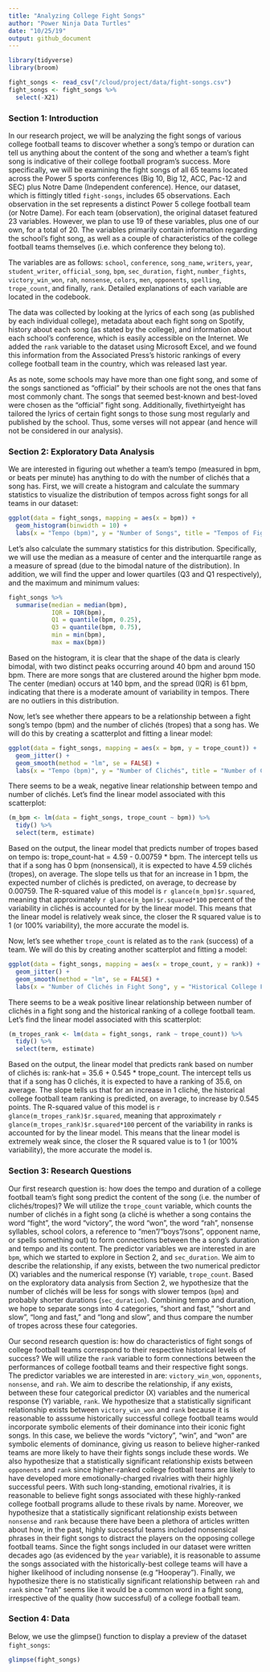 ```yaml
---
title: "Analyzing College Fight Songs"
author: "Power Ninja Data Turtles"
date: "10/25/19"
output: github_document
---
```


```r
library(tidyverse)
library(broom)

fight_songs <- read_csv("/cloud/project/data/fight-songs.csv")
fight_songs <- fight_songs %>%
  select(-X21)
```

### Section 1: Introduction

In our research project, we will be analyzing the fight songs of various college football teams to discover whether a song's tempo or duration can tell us anything about the content of the song and whether a team's fight song is indicative of their college football program's success. More specifically, we will be examining the fight songs of all 65 teams located across the Power 5 sports conferences (Big 10, Big 12, ACC, Pac-12 and SEC) plus Notre Dame (Independent conference). Hence, our dataset, which is fittingly titled `fight-songs`, includes 65 observations. Each observation in the set represents a distinct Power 5 college football team (or Notre Dame). For each team (observation), the original dataset featured 23 variables. However, we plan to use 19 of these variables, plus one of our own, for a total of 20. The variables primarily contain information regarding the school’s fight song, as well as a couple of characteristics of the college football teams themselves (i.e. which conference they belong to).
  
The variables are as follows: `school`, `conference`, `song_name`, `writers`, `year`, `student_writer`, `official_song`, `bpm`, `sec_duration`, `fight`, `number_fights`, `victory_win_won`, `rah`, `nonsense`, `colors`, `men`, `opponents`, `spelling`, `trope_count`, and finally, `rank`. Detailed explanations of each variable are located in the codebook.
  
The data was collected by looking at the lyrics of each song (as published by each individual college), metadata about each fight song on Spotify, history about each song (as stated by the college), and information about each school’s conference, which is easily accessible on the Internet. We added the `rank` variable to the dataset using Microsoft Excel, and we found this information from the Associated Press’s historic rankings of every college football team in the country, which was released last year.

As as note, some schools may have more than one fight song, and some of the songs sanctioned as "official" by their schools are not the ones that fans most commonly chant. The songs that seemed best-known and best-loved were chosen as the "official" fight song. Additionally, fivethirtyeight has tailored the lyrics of certain fight songs to those sung most regularly and published by the school. Thus, some verses will not appear (and hence will not be considered in our analysis).
  
### Section 2: Exploratory Data Analysis

We are interested in figuring out whether a team's tempo (measured in bpm, or beats per minute) has anything to do with the number of clichés that a song has. First, we will create a histogram and calculate the summary statistics to visualize the distribution of tempos across fight songs for all teams in our dataset:

```r
ggplot(data = fight_songs, mapping = aes(x = bpm)) + 
  geom_histogram(binwidth = 10) + 
  labs(x = "Tempo (bpm)", y = "Number of Songs", title = "Tempos of Fight Songs of College Football Teams")
```

Let's also calculate the summary statistics for this distribution. Specifically, we will use the median as a measure of center and the interquartile range as a measure of spread (due to the bimodal nature of the distribution). In addition, we will find the upper and lower quartiles (Q3 and Q1 respectively), and the maximum and minimum values:

```r
fight_songs %>%
  summarise(median = median(bpm), 
            IQR = IQR(bpm), 
            Q1 = quantile(bpm, 0.25), 
            Q3 = quantile(bpm, 0.75), 
            min = min(bpm), 
            max = max(bpm))
```

Based on the histogram, it is clear that the shape of the data is clearly bimodal, with two distinct peaks occurring around 40 bpm and around 150 bpm. There are more songs that are clustered around the higher bpm mode. The center (median) occurs at 140 bpm, and the spread (IQR) is 61 bpm, indicating that there is a moderate amount of variability in tempos. There are no outliers in this distribution.

Now, let's see whether there appears to be a relationship between a fight song's tempo (bpm) and the number of clichés (tropes) that a song has. We will do this by creating a scatterplot and fitting a linear model:

```r
ggplot(data = fight_songs, mapping = aes(x = bpm, y = trope_count)) +
  geom_jitter() +
  geom_smooth(method = "lm", se = FALSE) +
  labs(x = "Tempo (bpm)", y = "Number of Clichés", title = "Number of Clichés vs. Tempo")
```

There seems to be a weak, negative linear relationship between tempo and number of clichés. Let's find the linear model associated with this scatterplot:

```r
(m_bpm <- lm(data = fight_songs, trope_count ~ bpm)) %>%
  tidy() %>%
  select(term, estimate)
```

Based on the output, the linear model that predicts number of tropes based on tempo is: trope_count-hat = 4.59 - 0.00759 * bpm. The intercept tells us that if a song has 0 bpm (nonsensical), it is expected to have 4.59 clichés (tropes), on average. The slope tells us that for an increase in 1 bpm, the expected number of clichés is predicted, on average, to decrease by 0.00759. The R-squared value of this model is `r glance(m_bpm)$r.squared`, meaning that approximately `r glance(m_bpm)$r.squared*100` percent of the variability in clichés is accounted for by the linear model. This means that the linear model is relatively weak since, the closer the R squared value is to 1 (or 100% variability), the more accurate the model is.

Now, let's see whether `trope_count` is related as to the `rank` (success) of a team. We will do this by creating another scatterplot and fitting a model:

```r
ggplot(data = fight_songs, mapping = aes(x = trope_count, y = rank)) +
  geom_jitter() +
  geom_smooth(method = "lm", se = FALSE) +
  labs(x = "Number of Clichés in Fight Song", y = "Historical College Football Team Ranking", title = "Historical College Football Team Ranking vs. Number of Clichés")
```

There seems to be a weak positive linear relationship between number of clichés in a fight song and the historical ranking of a college football team. Let's find the linear model associated with this scatterplot:

```r
(m_tropes_rank <- lm(data = fight_songs, rank ~ trope_count)) %>%
  tidy() %>%
  select(term, estimate)
```

Based on the output, the linear model that predicts rank based on number of clichés is: rank-hat = 35.6 + 0.545 * trope_count. The intercept tells us that if a song has 0 clichés, it is expected to have a ranking of 35.6, on average. The slope tells us that for an increase in 1 cliché, the historical college football team ranking is predicted, on average, to increase by 0.545 points. The R-squared value of this model is `r glance(m_tropes_rank)$r.squared`, meaning that approximately `r glance(m_tropes_rank)$r.squared*100` percent of the variability in ranks is accounted for by the linear model. This means that the linear model is extremely weak since, the closer the R squared value is to 1 (or 100% variability), the more accurate the model is.

### Section 3: Research Questions

Our first research question is: how does the tempo and duration of a college football team's fight song predict the content of the song (i.e. the number of clichés/tropes)? We will utilize the `trope_count` variable, which counts the number of clichés in a fight song (a cliché is whether a song contains the word "fight", the word "victory", the word "won", the word "rah", nonsense syllables, school colors, a reference to "men"/"boys"/sons", opponent name, or spells something out) to form connections between the a song's duration and tempo and its content. The predictor variables we are interested in are `bpm`, which we started to explore in Section 2, and `sec_duration`. We aim to describe the relationship, if any exists, between the two numerical predictor (X) variables and the numerical response (Y) variable, `trope_count`. Based on the exploratory data analysis from Section 2, we hypothesize that the number of clichés will be less for songs with slower tempos (`bpm`) and probably shorter durations (`sec_duration`). Combining tempo and duration, we hope to separate songs into 4 categories, "short and fast," "short and slow", "long and fast," and "long and slow", and thus compare the number of tropes across these four categories. 

Our second research question is: how do characteristics of fight songs of college football teams correspond to their respective historical levels of success? We will utilize the `rank` variable to form connections between the performances of college football teams and their respective fight songs. The predictor variables we are interested in are: `victory_win_won`, `opponents`, `nonsense`, and `rah`. We aim to describe the relationship, if any exists, between these four categorical predictor (X) variables and the numerical response (Y) variable, `rank`. We hypothesize that a statistically significant relationship exists between `victory_win_won` and `rank` because it is reasonable to asssume historically successful college football teams would incorporate symbolic elements of their dominance into their iconic fight songs. In this case, we believe the words "victory", "win", and "won" are symbolic elements of dominance, giving us reason to believe higher-ranked teams are more likely to have their fights songs include these words. We also hypothesize that a statistically significant relationship exists between `opponents` and `rank` since higher-ranked college football teams are likely to have developed more emotionally-charged rivalries with their highly successful peers. With such long-standing, emotional rivalries, it is reasonable to believe fight songs associated with these highly-ranked college football programs allude to these rivals by name. Moreover, we hypothesize that a statistically significant relationship exists between `nonsense` and `rank` because there have been a plethora of articles written about how, in the past, highly successful teams included nonsensical phrases in their fight songs to distract the players on the opposing college football teams. Since the fight songs included in our dataset were written decades ago (as evidenced by the `year` variable), it is reasonable to assume the songs associated with the historically-best college teams will have a higher likelihood of including nonsense (e.g "Hooperay"). Finally, we hypothesize there is no statistically significant relationship between `rah` and `rank` since "rah" seems like it would be a common word in a fight song, irrespective of the quality (how successful) of a college football team.

### Section 4: Data

Below, we use the glimpse() function to display a preview of the dataset `fight_songs`:

```r
glimpse(fight_songs)
```
